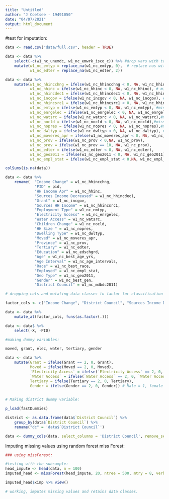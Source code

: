 ```yaml
---
title: "Untitled"
author: "J Coetsee - 19491050"
date: "04/07/2021"
output: html_document
---
```


#test for imputation:

```r
data <- read.csv("data/full.csv", header = TRUE)

data <- data %>% 
    select(-c(w1_nc_unemdc, w1_nc_emwrk_isco_c)) %>% #drop vars with too many NAs, captured by two other vars
    mutate(w1_nc_emtyp = replace_na(w1_nc_emtyp, 0),  # replace nas with 0's, for unemployed 
           w1_nc_edter = replace_na(w1_nc_edter, 2))

data <- data %>% 
    mutate(w1_nc_hhincchng = ifelse(w1_nc_hhincchng < 0, NA, w1_nc_hhincchng), # hhincome change, change to NA, there are very few values. need no ,missing for this var
           w1_nc_hhinc = ifelse(w1_nc_hhinc < 0, NA, w1_nc_hhinc), # missing
           w1_nc_hhincdec1 = ifelse(w1_nc_hhincdec1 < 0, NA, w1_nc_hhincdec1), #missing
           w1_nc_incgov = ifelse(w1_nc_incgov < 0, NA, w1_nc_incgov), #missing
           w1_nc_hhincsrc1 = ifelse(w1_nc_hhincsrc1 < 0, NA, w1_nc_hhincsrc1), #missing
           w1_nc_emtyp = ifelse(w1_nc_emtyp < 0, NA, w1_nc_emtyp), #missing
           w1_nc_enrgelec = ifelse(w1_nc_enrgelec < 0, NA, w1_nc_enrgelec),#missing
           w1_nc_watsrc = ifelse(w1_nc_watsrc < 0, NA, w1_nc_watsrc),#missing
           w1_nc_nocld = ifelse(w1_nc_nocld < 0, NA, w1_nc_nocld),#missing
           w1_nc_nopres = ifelse(w1_nc_nopres < 0, NA, w1_nc_nopres),#missing
           w1_nc_dwltyp = ifelse(w1_nc_dwltyp < 0, NA, w1_nc_dwltyp), #missing
           w1_nc_moveres_apr = ifelse(w1_nc_moveres_apr < 0, NA, w1_nc_moveres_apr),
           w1_nc_prov = ifelse(w1_nc_prov < 0,NA, w1_nc_prov),
           w1_nc_prov = ifelse(w1_nc_prov == 10, NA, w1_nc_prov),
           w1_nc_edter = ifelse(w1_nc_edter < 0, NA, w1_nc_edter),
           w1_nc_geo2011 = ifelse(w1_nc_geo2011 < 0, NA, w1_nc_geo2011),
           w1_nc_empl_stat = ifelse(w1_nc_empl_stat < 0,NA, w1_nc_empl_stat))

colSums(is.na(data))

data <- data %>% 
    rename(  "Income Change" = w1_nc_hhincchng,
             "PID" = pid,
             "HH Income Apr" = w1_nc_hhinc,
             "Sources Income Decreased" = w1_nc_hhincdec1,
             "Grant" = w1_nc_incgov,
             "Sources HH Income" = w1_nc_hhincsrc1,
             "Employment Type" = w1_nc_emtyp,
             "Electricity Access" = w1_nc_enrgelec,
             "Water Access" = w1_nc_watsrc,
             "Children Change" = w1_nc_nocld,
             "HH Size " = w1_nc_nopres,
             "Dwelling Type" = w1_nc_dwltyp,
             "Moved" = w1_nc_moveres_apr,
             "Province" = w1_nc_prov,
             "Tertiary" = w1_nc_edter,
             "Education" = w1_nc_edschgrd,
             "Age" = w1_nc_best_age_yrs,
             "Age Interval" = w1_nc_age_intervals,
             "Race" = w1_nc_best_race,
             "Employed" = w1_nc_empl_stat,
             "Geo Type" = w1_nc_geo2011,
             "Gender" = w1_nc_best_gen,
             "District Council" = w1_nc_mdbdc2011)

# dropping cols and mutating data classes to factor for classification

factor_cols <- c("Income Change", "District Council", "Sources Income Decreased", "Employed", "Employment Type", "Sources HH Income", "Children Change", "Dwelling Type", "Province","Race","Geo Type")

data <- data %>% 
    mutate_at(factor_cols, funs(as.factor(.)))

data <- data$ %>% 
    select(-X, -PID)

#making dummy variables:

moved, grant, elec, water, tertiary, gender

data <- data %>% 
    mutate(Grant = ifelse(Grant == 2, 0, Grant),
           Moved = ifelse(Moved == 2, 0, Moved),
           `Electricity Access` = ifelse(`Electricity Access` == 2, 0, `Electricity Access`),
           `Water Access` = ifelse(`Water Access` == 2, 0, `Water Access`),
           Tertiary = ifelse(Tertiary == 2, 0, Tertiary),
           Gender = ifelse(Gender == 2, 0, Gender)) # Male = 1, female = 0
    

# Making district dummy variable:

p_load(fastDummies)

district <- as.data.frame(data$`District Council`) %>% 
    group_by(data$`District Council`) %>% 
    rename("dc" = 'data$`District Council`')

data <- dummy_cols(data, select_columns = 'District Council', remove_selected_columns = TRUE)
```

Imputing missing values using random forest miss Forest:

```r
### using missForest:

#testing with the subsample:
head_impute <- head(data, n = 100)
imputed_head <- missForest(head_impute, 20, ntree = 500, mtry = 8, verbose = TRUE)

imputed_head$ximp %>% view()

# working, imputes missing values and retains data classes.

```

